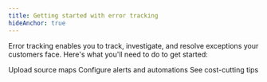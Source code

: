 ```yaml
---
title: Getting started with error tracking
hideAnchor: true
---
```



Error tracking enables you to track, investigate, and resolve exceptions your customers face. Here's what you'll need to do to get started:

<QuestLog />

<Steps>
<Step title="Capture your first exception" badge="required" subtitle="Your goal in this step: Capture your first exception events to PostHog.">
  <InstallationPlatforms />        
</Step>
<Step title="Get accurate stack traces" badge="optional" subtitle="Your goal in this step: automatically upload source maps for your captured stack traces.">
  <CallToAction type="primary" to="#upload-source-maps">
    Upload source maps
  </CallToAction>
</Step>
<Step title="Configure alerts and automations" badge="optional" subtitle="Your goal in this step: Receive notifications and automate your error tracking related workflows.">
  <CallToAction type="primary" to="#configure-alerts">
    Configure alerts and automations
  </CallToAction>
</Step>
<Step title="Cutting costs" badge="optional" subtitle="Your goal in this step: We try to have the lowest pricing for every product. Here's how you can take advantage of our pricing.">
  <CallToAction type="primary" to="#cutting-costs">
    See cost-cutting tips
  </CallToAction>
</Step>
</Steps>